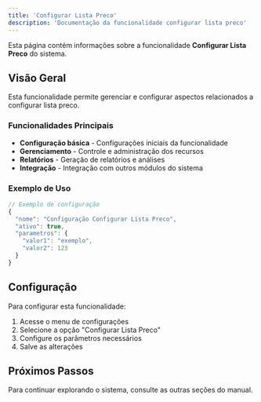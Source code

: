 ```yaml
---
title: 'Configurar Lista Preco'
description: 'Documentação da funcionalidade configurar lista preco'
---
```


Esta página contém informações sobre a funcionalidade **Configurar Lista Preco** do sistema.

## Visão Geral

Esta funcionalidade permite gerenciar e configurar aspectos relacionados a configurar lista preco.

### Funcionalidades Principais

- **Configuração básica** - Configurações iniciais da funcionalidade
- **Gerenciamento** - Controle e administração dos recursos
- **Relatórios** - Geração de relatórios e análises
- **Integração** - Integração com outros módulos do sistema

### Exemplo de Uso

```javascript
// Exemplo de configuração
{
  "nome": "Configuração Configurar Lista Preco",
  "ativo": true,
  "parametros": {
    "valor1": "exemplo",
    "valor2": 123
  }
}
```

## Configuração

Para configurar esta funcionalidade:

1. Acesse o menu de configurações
2. Selecione a opção "Configurar Lista Preco"
3. Configure os parâmetros necessários
4. Salve as alterações

## Próximos Passos

Para continuar explorando o sistema, consulte as outras seções do manual.
